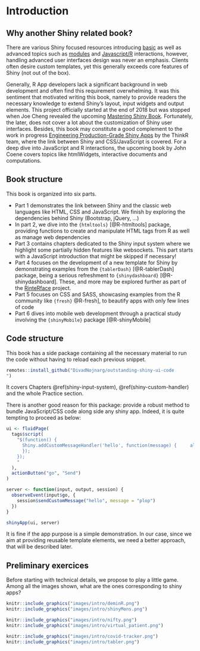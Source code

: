 \mainmatter

# Introduction {#intro}

## Why another Shiny related book?

There are various Shiny focused resources introducing [basic](https://shiny.rstudio.com/tutorial/) as well as advanced topics such as [modules](https://shiny.rstudio.com/articles/#modules) and [Javascript/R](https://js4shiny.com) interactions, however, handling advanced user interfaces design was never an emphasis. Clients often desire custom templates, yet this generally exceeds core features of Shiny (not out of the box). 

Generally, R App developers lack a significant background in web development and often find this requirement overwhelming. It was this sentiment that motivated writing this book, namely to provide readers the necessary knowledge to extend Shiny's layout, input widgets and output elements. This project officially started at the end of 2018 but was stopped when Joe Cheng revealed the upcoming [Mastering Shiny Book](https://mastering-shiny.org). Fortunately, the later, does not cover a lot about the customization of Shiny user interfaces. Besides, this book may constitute a good complement to the work in progress [Engineering Production-Grade Shiny Apps](https://engineering-shiny.org) by the ThinkR team, where the link between Shiny and CSS/JavaScript is covered. For a deep dive into JavaScript and R interactions, the upcoming book by John Coene covers topics like htmlWidgets, interactive documents and computations.

## Book structure

This book is organized into six parts. 

  - Part 1 demonstrates the link between Shiny and the classic web languages like HTML, CSS and JavaScript. We finish by exploring the dependencies behind Shiny (Bootstrap, jQuery, ...)
  - In part 2, we dive into the `{htmltools}` [@R-htmltools] package, providing functions to create and manipulate HTML tags from R as well as manage web dependencies
  - Part 3 contains chapters dedicated to the Shiny input system where we highlight some partially hidden features like websockets. This part starts with a JavaScript introduction that might be skipped if necessary!
  - Part 4 focuses on the development of a new template for Shiny by demonstrating examples from the `{tablerDash}` [@R-tablerDash] package, being a serious refreshment to `{shinydashboard}` [@R-shinydashboard]. These, and more may be explored further as part of the [RinteRface](https://rinterface.com/) project.
  - Part 5 focuses on CSS and SASS, showcasing examples from the R community like `{fresh}` @R-fresh], to beautify apps with only few lines of code
  - Part 6 dives into mobile web development through a practical study involving the `{shinyMobile}` package [@R-shinyMobile]
  
## Code structure
This book has a side package containing all the necessary material to run the code without having to reload each previous snippet.

```r
remotes::install_github("DivadNojnarg/outstanding-shiny-ui-code
")
```

It covers Chapters \@ref(shiny-input-system), \@ref(shiny-custom-handler) and the whole Practice section.

There is another good reason for this package: provide a robust method to bundle JavaScript/CSS code along side any shiny app. Indeed, it is quite tempting to proceed as below:

```r
ui <- fluidPage(
  tags$script(
    "$(function() {
      Shiny.addCustomMessageHandler('hello', function(message) {     alert(message); 
      });
    });
    "
  ),
  actionButton("go", "Send")
)

server <- function(input, output, session) {
  observeEvent(input$go, {
    session$sendCustomMessage("hello", message = "plop")
  })
}

shinyApp(ui, server)
```

It is fine if the app purpose is a simple demonstration. In our case, since we aim at providing reusable template elements, we need a better approach, that will be described later.

## Preliminary exercices
Before starting with technical details, we propose to play a little game. Among all the images shown, what are the ones corresponding to shiny apps?

```r
knitr::include_graphics("images/intro/deminR.png")
knitr::include_graphics("images/intro/shinyMons.png")
```

```r
knitr::include_graphics("images/intro/nifty.png")
knitr::include_graphics("images/intro/virtual_patient.png")
```

```r
knitr::include_graphics("images/intro/covid-tracker.png")
knitr::include_graphics("images/intro/tabler.png")
```
